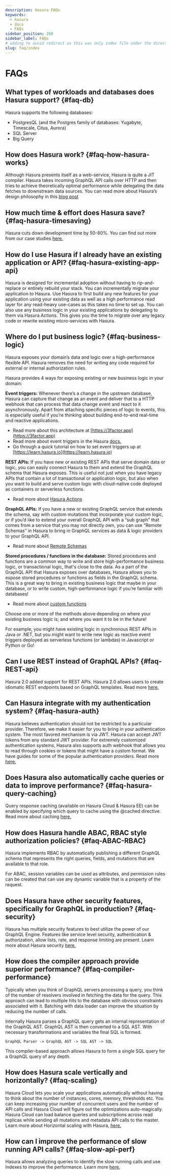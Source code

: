 ```yaml
---
description: Hasura FAQs
keywords:
  - hasura
  - docs
  - FAQs
sidebar_position: 260
sidebar_label: FAQs
# adding to avoid redirect as this was only index file under the directory
slug: faq/index
---
```


# FAQs

## What types of workloads and databases does Hasura support? {#faq-db}

Hasura supports the following databases:

- PostgresQL (and the Postgres family of databases: Yugabyte, Timescale, Citus, Aurora)
- SQL Server
- Big Query

## How does Hasura work? {#faq-how-hasura-works}

Although Hasura presents itself as a web-service, Hasura is quite a JIT compiler. Hasura takes incoming GraphQL API
calls over HTTP and then tries to achieve theoretically optimal performance while delegating the data fetches to
downstream data sources. You can read more about Hasura’s design philosophy in this
[blog post](https://hasura.io/blog/how-hasura-works/)

## How much time & effort does Hasura save? {#faq-hasura-timesaving}

Hasura cuts down development time by 50-80%. You can find out more from our case studies
[here.](https://hasura.io/user-stories/)

## How do I use Hasura if I already have an existing application or API? {#faq-hasura-existing-app-api}

Hasura is designed for incremental adoption without having to rip-and-replace or entirely rebuild your stack. You can
incrementally migrate your application to Hasura. Use Hasura to first build any new features for your application using
your existing data as well as a high performance read layer for any read-heavy use-cases as this takes no time to set
up. You can also use any business logic in your existing applications by delegating to them via Hasura Actions. This
gives you the time to migrate over any legacy code or rewrite existing micro-services with Hasura.

## Where do I put business logic? {#faq-business-logic}

Hasura exposes your domain’s data and logic over a high-performance flexible API. Hasura removes the need for writing
any code required for external or internal authorization rules.

Hasura provides 4 ways for exposing existing or new business logic in your domain:

**Event triggers:** Whenever there’s a change in the upstream database, Hasura can capture that change as an event and
deliver that to a HTTP webhook that can process that data change event and react to it asynchronously. Apart from
attaching specific pieces of logic to events, this is especially useful if you’re thinking about building end-to-end
real-time and reactive applications.

- Read more about this architecture at [https://3factor.app](https://3factor.app)
- Read more about event triggers in the Hasura [docs.](/event-triggers/index.mdx)
- Go through a quick tutorial on how to set event triggers up at [https://learn.hasura.io](https://learn.hasura.io)

**REST APIs:** If you have new or existing REST APIs that serve domain data or logic, you can easily connect Hasura to
them and extend the GraphQL schema that Hasura exposes. This is useful not just when you have legacy APIs that contain a
lot of transactional or application logic, but also when you want to build and serve custom logic with cloud-native code
deployed as containers or serverless functions.

- Read more about [Hasura Actions](/actions/index.mdx)

**GraphQL APIs:** If you have a new or existing GraphQL service that extends the schema, say with custom mutations that
incorporate your custom logic, or if you’d like to extend your overall GraphQL API with a “sub graph” that comes from a
service that you may not directly own, you can use “Remote Schemas” in Hasura to bring in GraphQL services as data &
logic providers to your GraphQL API.

- Read more about [Remote Schemas](/remote-schemas/index.mdx)

**Stored procedures / functions in the database:** Stored procedures and functions are a common way to write and store
high-performance business logic, or transactional logic, that's close to the data. As a part of the GraphQL API that
Hasura exposes over databases, Hasura allows you to expose stored procedures or functions as fields in the GraphQL
schema. This is a great way to bring in existing business logic that maybe in your database, or to write custom,
high-performance logic if you’re familiar with databases!

- Read more about [custom functions](/schema/postgres/custom-functions.mdx)

Choose one or more of the methods above depending on where your existing business logic is; and where you want it to be
in the future!

For example, you might have existing logic in synchronous REST APIs in Java or .NET, but you might want to write new
logic as reactive event triggers deployed as serverless functions (or lambdas) in Javascript or Python or Go!

## Can I use REST instead of GraphQL APIs? {#faq-REST-api}

Hasura 2.0 added support for REST APIs. Hasura 2.0 allows users to create idiomatic REST endpoints based on GraphQL
templates. Read more [here.](/api-reference/restified.mdx)

## Can Hasura integrate with my authentication system? {#faq-hasura-auth}

Hasura believes authentication should not be restricted to a particular provider. Therefore, we make it easier for you
to bring in your authentication system. The most favored mechanism is via JWT. Hasura can accept JWT tokens from any
standard JWT provider. For extremely customized authentication systems, Hasura also supports auth webhook that allows
you to read through cookies or tokens that might have a custom format. We have guides for some of the popular
authentication providers. Read more [here.](/auth/authentication/index.mdx)

## Does Hasura also automatically cache queries or data to improve performance? {#faq-hasura-query-caching}

Query response caching (available on Hasura Cloud & Hasura EE) can be enabled by specifying which query to cache using
the @cached directive. Read more about caching
[here.](https://hasura.io/learn/graphql/hasura-advanced/performance/1-caching/)

## How does Hasura handle ABAC, RBAC style authorization policies? {#faq-ABAC-RBAC}

Hasura implements RBAC by automatically publishing a different GraphQL schema that represents the right queries, fields,
and mutations that are available to that role.

For ABAC, session variables can be used as attributes, and permission rules can be created that can use any dynamic
variable that is a property of the request.

## Does Hasura have other security features, specifically for GraphQL in production? {#faq-security}

Hasura has multiple security features to best utilize the power of our GraphQL Engine. Features like service level
security, authentication & authorization, allow lists, rate, and response limiting are present. Learn more about Hasura
security [here.](https://hasura.io/learn/graphql/hasura-advanced/security/)

## How does the compiler approach provide superior performance? {#faq-compiler-performance}

Typically when you think of GraphQL servers processing a query, you think of the number of resolvers involved in
fetching the data for the query. This approach can lead to multiple hits to the database with obvious constraints
associated with it. Batching with data loader can improve the situation by reducing the number of calls.

Internally Hasura parses a GraphQL query gets an internal representation of the GraphQL AST. GraphQL AST is then
converted to a SQL AST. With necessary transformations and variables the final SQL is formed.

`GraphQL Parser -> GraphQL AST -> SQL AST -> SQL`

This compiler-based approach allows Hasura to form a single SQL query for a GraphQL query of any depth.

## How does Hasura scale vertically and horizontally? {#faq-scaling}

Hasura Cloud lets you scale your applications automatically without having to think about the number of instances,
cores, memory, thresholds etc. You can keep increasing your number of concurrent users and the number of API calls and
Hasura Cloud will figure out the optimizations auto-magically. Hasura Cloud can load balance queries and subscriptions
across read replicas while sending all mutations and metadata API calls to the master. Learn more about Horizontal
scaling with Hasura, [here.](https://hasura.io/learn/graphql/hasura-advanced/performance/2-horizontal-scaling/)

## How can I improve the performance of slow running API calls? {#faq-slow-api-perf}

Hasura allows analyzing queries to identify the slow running calls and use Indexes to improve the performance. Learn
more [here.](https://hasura.io/learn/graphql/hasura-advanced/performance/3-analyze-query-plans/)
